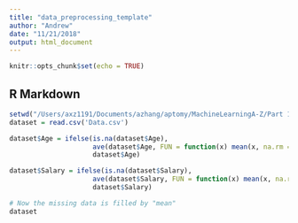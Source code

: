 ```yaml
---
title: "data_preprocessing_template"
author: "Andrew"
date: "11/21/2018"
output: html_document
---
```


```r
knitr::opts_chunk$set(echo = TRUE)
```

## R Markdown



```r
setwd("/Users/axz1191/Documents/azhang/aptomy/MachineLearningA-Z/Part 1 - Data Preprocessing")
dataset = read.csv('Data.csv')

dataset$Age = ifelse(is.na(dataset$Age),
                     ave(dataset$Age, FUN = function(x) mean(x, na.rm = TRUE)),
                     dataset$Age)

dataset$Salary = ifelse(is.na(dataset$Salary),
                     ave(dataset$Salary, FUN = function(x) mean(x, na.rm = TRUE)),
                     dataset$Salary)

# Now the missing data is filled by "mean"
dataset


```